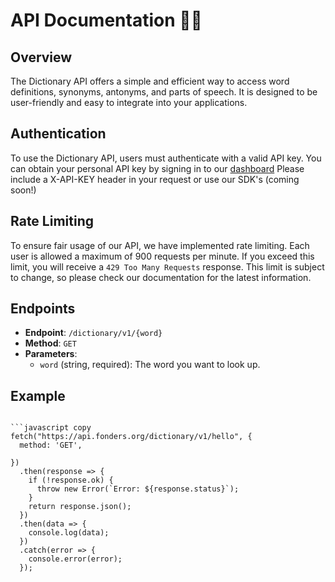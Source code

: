 # API Documentation 👨‍💻
## Overview
The Dictionary API offers a simple and efficient way to access word definitions, synonyms, antonyms, and parts of speech. It is designed to be user-friendly and easy to integrate into your applications.


## Authentication
To use the Dictionary API, users must authenticate with a valid API key. You can obtain your personal API key by signing in to our [dashboard](https://dashboard.fonders.org)
Please include a X-API-KEY header in your request or use our SDK's (coming soon!)

## Rate Limiting
To ensure fair usage of our API, we have implemented rate limiting. Each user is allowed a maximum of 900 requests per minute. If you exceed this limit, you will receive a `429 Too Many Requests` response. This limit is subject to change, so please check our documentation for the latest information.

## Endpoints
- **Endpoint**: `/dictionary/v1/{word}`
- **Method**: `GET`
- **Parameters**:
  - `word` (string, required): The word you want to look up.


## Example


```

```javascript copy
fetch("https://api.fonders.org/dictionary/v1/hello", {
  method: 'GET',
  
})
  .then(response => {
    if (!response.ok) {
      throw new Error(`Error: ${response.status}`);
    }
    return response.json();
  })
  .then(data => {
    console.log(data);
  })
  .catch(error => {
    console.error(error);
  });
```
